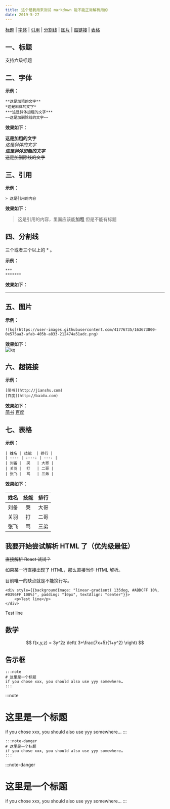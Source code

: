 ```yaml
---
title: 这个是我用来测试 markdown 能不能正常解析用的
date: 2019-5-27
---
```


[标题](#1) | [字体](#2) | [引用](#3) | [分割线](#4) | [图片](#5) | [超链接](#6) | [表格](#7)  

## **<a id="1">一、标题</a>**

支持六级标题

## **<a id="2">二、字体</a>**

**示例：**
```
**这是加粗的文字**
*这是斜体的文字*
***这是斜体加粗的文字***
~~这是加删除线的文字~~
```

**效果如下：**  

**这是加粗的文字**  
*这是斜体的文字*  
***这是斜体加粗的文字***  
~~这是加删除线的文字~~  

## **<a id="3">三、引用</a>**

**示例：**

```
> 这是引用的内容
```

**效果如下：**  

> 这是引用的内容，里面应该能**加粗**
> 但是不能有标题

## **<a id="4">四、分割线</a>**

三个或者三个以上的 * 。

**示例：**

```
***
*******
```  

**效果如下：**  

*******

## **<a id="5">五、图片</a>**

**示例：**  
```
![kq](https://user-images.githubusercontent.com/41776735/163673800-0e575aa3-afab-405b-a833-212474a51adc.png)
```

**效果如下：**  
![kq](https://user-images.githubusercontent.com/41776735/163673800-0e575aa3-afab-405b-a833-212474a51adc.png)

## **<a id="6">六、超链接</a>**

**示例：**  
```
[简书](http://jianshu.com)
[百度](http://baidu.com)
```

**效果如下：**  
[简书](http://jianshu.com)
[百度](http://baidu.com)  

## **<a id="7">七、表格</a>**

**示例：**  
```
| 姓名 | 技能  | 排行 |
| ---- | :---: | ---: |
| 刘备 |  哭   | 大哥 |
| 关羽 |  打   | 二哥 |
| 张飞 |  骂   | 三弟 |
```

**效果如下：**  

| 姓名 | 技能  | 排行 |
| ---- | :---: | ---: |
| 刘备 |  哭   | 大哥 |
| 关羽 |  打   | 二哥 |
| 张飞 |  骂   | 三弟 |

## 我要开始尝试解析 HTML 了（优先级最低）

~~直接解析 React 试试？~~

如果某一行直接出现了 HTML，那么直接当作 HTML 解析。

目前唯一的缺点就是不能换行写。

```
<div style={{backgroundImage: "linear-gradient( 135deg, #ABDCFF 10%, #0396FF 100%)", padding: "10px", textAlign: "center"}}>
    <p>Test line</p>
</div>
```

<div style={{backgroundImage: "linear-gradient( 135deg, #ABDCFF 10%, #0396FF 100%)", padding: "10px", textAlign: "center"}}>
    <p>Test line</p>
</div>

## 数学

$$
f(x,y,z) = 3y^2z \left( 3+\frac{7x+5}{1+y^2} \right)
$$

## 告示框

```
:::note
# 这里是一个标题
if you chose xxx, you should also use yyy somewhere…
:::
```

:::note
# 这里是一个标题
if you chose xxx, you should also use yyy somewhere…
:::

```
:::note-danger
# 这里是一个标题
if you chose xxx, you should also use yyy somewhere…
:::
```

:::note-danger
# 这里是一个标题
if you chose xxx, you should also use yyy somewhere…
:::